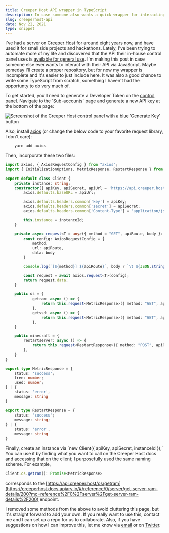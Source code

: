 ```yaml
---
title: Creeper Host API wrapper in TypeScript
description: In case someone also wants a quick wrapper for interacting with the Creeper Host REST API
slug: creeperhost-api
date: Nov 22, 2021
type: snippet
---
```


I've had a server on [Creeper Host](https://creeper.host) for around eight years now, and have used it for small side projects and hackathons. Lately, I've been trying to  automate more of my life and discovered that the API their in-house control panel uses is [available for general use](https://creeperhost.docs.apiary.io/). I'm making this post in case someone else ever wants to interact with their API via JavaScript. Maybe someday I'll create a proper repository, but for now my wrapper is incomplete and it's easier to just include here. It was also a good chance to write some TypeScript from scratch, something I haven't had the opportunty to do very much of.

To get started, you'll need to generate a Developer Token on the [control panel](https://creeperpanel.com). Navigate to the \`Sub-accounts\` page and generate a new API key at the bottom of the page:

![Screenshot of the Creeper Host control panel with a blue 'Generate Key' button](/blog/creeperhost/apiKey.png)

Also, install [axios](https://axios-http.com/) (or change the below code to your favorite request library, I don't care):
```bash
    yarn add axios
```
Then, incorporate these two files:

```typescript
import axios, { AxiosRequestConfig } from "axios";
import { InitializationOptions, MetricResponse, RestartResponse } from "./types";

export default class Client {
    private instance: string;
    constructor({ apiKey, apiSecret, apiUrl = 'https://api.creeper.host', instanceId}: InitializationOptions) {
        axios.defaults.baseURL = apiUrl;

        axios.defaults.headers.common['key'] = apiKey;
        axios.defaults.headers.common['secret'] = apiSecret;
        axios.defaults.headers.common['Content-Type'] = 'application/json';

        this.instance = instanceId;
    }

    private async request<T = any>({ method = "GET", apiRoute, body }: { method: "GET" | "POST", apiRoute: string, body?: any}) {
        const config: AxiosRequestConfig = {
            method,
            url: apiRoute,
            data: body
        }

        console.log(`[${method}] ${apiRoute}`, body ? `\t ${JSON.stringify(body)}` : '');

        const request = await axios.request<T>(config);
        return request.data;
    }

    public os = {
            getram: async () => {
                return this.request<MetricResponse>({ method: "GET", apiRoute: "os/getram" });
            },
            getssd: async () => {
                return this.request<MetricResponse>({ method: "GET", apiRoute: "os/getssd" });
            },
    }

    public minecraft = {
        restartserver: async () => {
            return this.request<RestartResponse>({ method: "POST", apiRoute: "minecraft/restartserver", body: { instance: this.instance} });
        },
    }
}
```

```typescript
export type MetricResponse = {
    status: 'success';
    free: number;
    used: number;
} | {
    status: 'error',
    message: string
}

export type RestartResponse = {
    status: 'success';
    message: string;
} | {
    status: 'error',
    message: string
}
```

Finally, create an instance via \`new Client(\{ apiKey, apiSecret, instanceId \});\`
You can use it by finding what you want to call on the Creeper Host docs and accessing that on the client; I purposefully used the same naming scheme. For example,
```typescript
Client.os.getram(): Promise<MetricResponse>
```
corresponds to the [https://api.creeper.host/os/getram](https://creeperhost.docs.apiary.io/#/reference/0/server/get-server-ram-details/200?mc=reference%2F0%2Fserver%2Fget-server-ram-details%2F200) endpoint.

I removed some methods from the above to avoid cluttering this page, but it's straight forward to add your own. If you really want to use this, contact me and I can set up a repo for us to collaborate. Also, if you have suggestions on how I can improve this, let me know via [email](mailto:maxwell.leiter@gmail.com) or on [Twitter](https://twitter.com/Max_Leiter).
